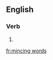 ==English==

===Verb===
{{head|en|present participle}}

# {{present participle of|mince words|lang=en|nocat=1}}

[[fr:mincing words]]